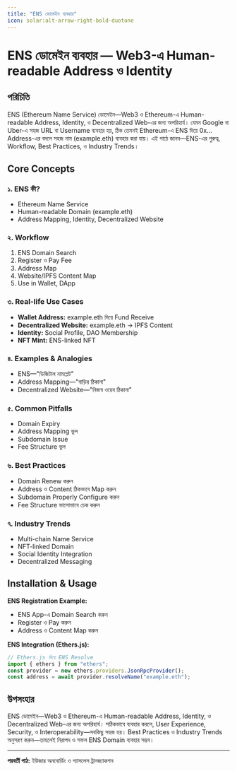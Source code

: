 ```yaml
---
title: "ENS ডোমেইন ব্যবহার"
icon: solar:alt-arrow-right-bold-duotone
---
```


# ENS ডোমেইন ব্যবহার — Web3-এ Human-readable Address ও Identity

## পরিচিতি

ENS (Ethereum Name Service) ডোমেইন—Web3 ও Ethereum-এ Human-readable Address, Identity, ও Decentralized Web-এর জন্য অপরিহার্য। যেমন Google বা Uber-এ সহজ URL বা Username ব্যবহার হয়, ঠিক তেমনই Ethereum-এ ENS দিয়ে 0x... Address-এর বদলে সহজ নাম (example.eth) ব্যবহার করা যায়। এই পাঠে জানব—ENS-এর গুরুত্ব, Workflow, Best Practices, ও Industry Trends।

## Core Concepts

### ১. ENS কী?
- Ethereum Name Service
- Human-readable Domain (example.eth)
- Address Mapping, Identity, Decentralized Website

### ২. Workflow
1. ENS Domain Search
2. Register ও Pay Fee
3. Address Map
4. Website/IPFS Content Map
5. Use in Wallet, DApp

### ৩. Real-life Use Cases
- **Wallet Address:** example.eth দিয়ে Fund Receive
- **Decentralized Website:** example.eth → IPFS Content
- **Identity:** Social Profile, DAO Membership
- **NFT Mint:** ENS-linked NFT

### ৪. Examples & Analogies
- ENS—"ডিজিটাল নামপ্লেট"
- Address Mapping—"বাড়ির ঠিকানা"
- Decentralized Website—"নিজস্ব ওয়েব ঠিকানা"

### ৫. Common Pitfalls
- Domain Expiry
- Address Mapping ভুল
- Subdomain Issue
- Fee Structure ভুল

### ৬. Best Practices
- Domain Renew করুন
- Address ও Content ঠিকভাবে Map করুন
- Subdomain Properly Configure করুন
- Fee Structure ভালোভাবে চেক করুন

### ৭. Industry Trends
- Multi-chain Name Service
- NFT-linked Domain
- Social Identity Integration
- Decentralized Messaging

## Installation & Usage

**ENS Registration Example:**
- ENS App-এ Domain Search করুন
- Register ও Pay করুন
- Address ও Content Map করুন

**ENS Integration (Ethers.js):**
```js
// Ethers.js দিয়ে ENS Resolve
import { ethers } from "ethers";
const provider = new ethers.providers.JsonRpcProvider();
const address = await provider.resolveName("example.eth");
```

## উপসংহার

ENS ডোমেইন—Web3 ও Ethereum-এ Human-readable Address, Identity, ও Decentralized Web-এর জন্য অপরিহার্য। সঠিকভাবে ব্যবহার করলে, User Experience, Security, ও Interoperability—সবকিছু সহজ হয়। Best Practices ও Industry Trends অনুসরণ করুন—তাহলেই নিরাপদ ও সফল ENS Domain ব্যবহার সম্ভব।

---

**পরবর্তী পাঠ:** ইউজার অনবোর্ডিং ও গ্যাসলেস ট্রানজ্যাকশন
